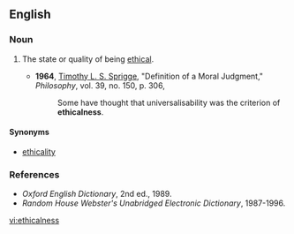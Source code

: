 ==English==

===Noun===
{{en-noun|-}}

# {{context|rare}} The state or quality of being [[ethical]].
#*'''1964''', [[w:Timothy_Sprigge|Timothy L. S. Sprigge]], "Definition of a Moral Judgment," ''Philosophy'', vol. 39, no. 150,  p. 306,
#*:Some have thought that universalisability was the criterion of '''ethicalness'''.

====Synonyms====
*[[ethicality]]

===References===
*''Oxford English Dictionary'', 2nd ed., 1989.
*''Random House Webster's Unabridged Electronic Dictionary'', 1987-1996.

[[vi:ethicalness]]